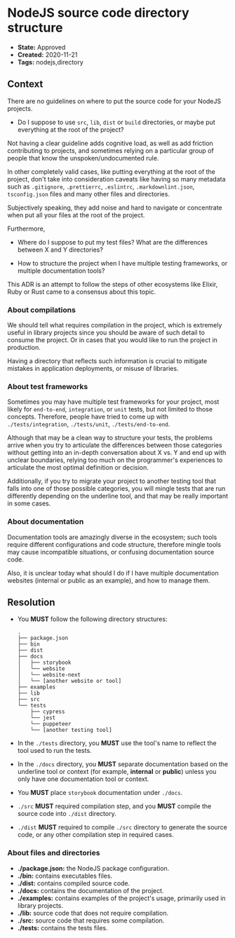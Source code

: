 # NodeJS source code directory structure

- **State:** Approved
- **Created:** 2020-11-21
- **Tags:** nodejs,directory

## Context

There are no guidelines on where to put the source code for your NodeJS
projects.

- Do I suppose to use `src`, `lib`, `dist` or `build` directories, or maybe put
  everything at the root of the project?

Not having a clear guideline adds cognitive load, as well as add friction
contributing to projects, and sometimes relying on a particular group of people
that know the unspoken/undocumented rule.

In other completely valid cases, like putting everything at the root of the
project, don't take into consideration caveats like having so many metadata such
as `.gitignore`, `.prettierrc`, `.eslintrc`, `.markdownlint.json`,
`tsconfig.json` files and many other files and directories.

Subjectively speaking, they add noise and hard to navigate or concentrate when
put all your files at the root of the project.

Furthermore,

- Where do I suppose to put my test files? What are the differences between X and
  Y directories?

- How to structure the project when I have multiple testing frameworks, or
  multiple documentation tools?

This ADR is an attempt to follow the steps of other ecosystems like Elixir,
Ruby or Rust came to a consensus about this topic.

### About compilations

We should tell what requires compilation in the project, which is extremely
useful in library projects since you should be aware of such detail to consume
the project. Or in cases that you would like to run the project in production.

Having a directory that reflects such information is crucial to mitigate mistakes
in application deployments, or misuse of libraries.

### About test frameworks

Sometimes you may have multiple test frameworks for your project, most likely
for `end-to-end`, `integration`, or `unit` tests, but not limited to those
concepts. Therefore, people have tried to come up with `./tests/integration`,
`./tests/unit`, `./tests/end-to-end`.

Although that may be a clean way to structure your tests, the problems arrive
when you try to articulate the differences between those categories without
getting into an in-depth conversation about X vs. Y and end up with unclear
boundaries, relying too much on the programmer's experiences to articulate the
most optimal definition or decision.

Additionally, if you try to migrate your project to another testing tool that
falls into one of those possible categories, you will mingle tests that are
run differently depending on the underline tool, and that may be really
important in some cases.

### About documentation

Documentation tools are amazingly diverse in the ecosystem; such tools require
different configurations and code structure, therefore mingle tools may cause
incompatible situations, or confusing documentation source code.

Also, it is unclear today what should I do if I have multiple documentation
websites (internal or public as an example), and how to manage them.

## Resolution

- You **MUST** follow the following directory structures:

  ```text
  .
  ├── package.json
  ├── bin
  ├── dist
  ├── docs
  │   ├── storybook
  │   └── website
  │   └── website-next
  │   └── [another website or tool]
  ├── examples
  ├── lib
  ├── src
  └── tests
      ├── cypress
      └── jest
      └── puppeteer
      └── [another testing tool]
  ```

- In the `./tests` directory, you **MUST** use the tool's name to reflect the
  tool used to run the tests.
- In the `./docs` directory, you **MUST** separate documentation based on the
  underline tool or context (for example, **internal** or **public**) unless
  you only have one documentation tool or context.
- You **MUST** place `storybook` documentation under `./docs`.
- `./src` **MUST** required compilation step, and you **MUST** compile the
  source code into `./dist` directory.
- `./dist` **MUST** required to compile `./src` directory to generate
  the source code, or any other compilation step in required cases.

### About files and directories

- **./package.json:** the NodeJS package configuration.
- **./bin:** contains executables files.
- **./dist:** contains compiled source code.
- **./docs:** contains the documentation of the project.
- **./examples:** contains examples of the project's usage, primarily used
  in library projects.
- **./lib:** source code that does not require compilation.
- **./src:** source code that requires some compilation.
- **./tests:** contains the tests files.

